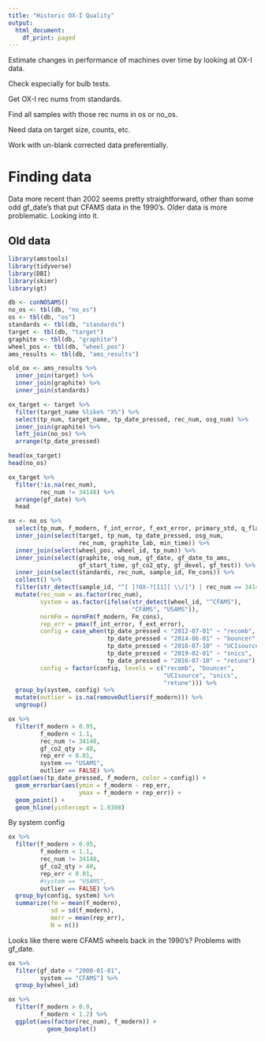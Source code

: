 ```yaml
---
title: "Historic OX-I Quality"
output:
  html_document:
    df_print: paged
---
```


Estimate changes in performance of machines over time by looking at OX-I data.

Check especially for bulb tests.

Get OX-I rec nums from standards.

Find all samples with those rec nums in os or no_os.

Need data on target size, counts, etc.

Work with un-blank corrected data preferentially.

# Finding data

Data more recent than 2002 seems pretty straightforward, other than some odd gf_date's that put CFAMS data in the 1990's. Older data is more problematic. Looking into it.

## Old data



```r
library(amstools)
library(tidyverse)
library(DBI)
library(skimr)
library(gt)
```


```r
db <- conNOSAMS()
no_os <- tbl(db, "no_os")
os <- tbl(db, "os")
standards <- tbl(db, "standards")
target <- tbl(db, "target")
graphite <- tbl(db, "graphite")
wheel_pos <- tbl(db, "wheel_pos")
ams_results <- tbl(db, "ams_results")

old_ox <- ams_results %>% 
  inner_join(target) %>% 
  inner_join(graphite) %>% 
  inner_join(standards)

ox_target <- target %>% 
  filter(target_name %like% "X%") %>% 
  select(tp_num, target_name, tp_date_pressed, rec_num, osg_num) %>% 
  inner_join(graphite) %>% 
  left_join(no_os) %>% 
  arrange(tp_date_pressed)

head(ox_target)
head(no_os)

ox_target %>% 
  filter(!is.na(rec_num),
         rec_num != 34148) %>% 
  arrange(gf_date) %>% 
  head
```


```r
ox <- no_os %>% 
  select(tp_num, f_modern, f_int_error, f_ext_error, primary_std, q_flag) %>% 
  inner_join(select(target, tp_num, tp_date_pressed, osg_num, 
                    rec_num, graphite_lab, min_time)) %>% 
  inner_join(select(wheel_pos, wheel_id, tp_num)) %>% 
  inner_join(select(graphite, osg_num, gf_date, gf_date_to_ams, 
                    gf_start_time, gf_co2_qty, gf_devel, gf_test)) %>% 
  inner_join(select(standards, rec_num, sample_id, Fm_cons)) %>% 
  collect() %>% 
  filter(str_detect(sample_id, "^[ ]?OX-?[I1][ \\/]") | rec_num == 34148) %>% 
  mutate(rec_num = as.factor(rec_num),
         system = as.factor(ifelse(str_detect(wheel_id, "^CFAMS"),
                                   "CFAMS", "USAMS")),
         normFm = normFm(f_modern, Fm_cons),
         rep_err = pmax(f_int_error, f_ext_error),
         config = case_when(tp_date_pressed < "2012-07-01" ~ "recomb",
                            tp_date_pressed < "2014-06-01" ~ "bouncer",
                            tp_date_pressed < "2016-07-10" ~ "UCIsource",
                            tp_date_pressed < "2019-02-01" ~ "snics",
                            tp_date_pressed > "2016-07-10" ~ "retune"),
         config = factor(config, levels = c("recomb", "bouncer", 
                                            "UCIsource", "snics",
                                            "retune"))) %>% 
  group_by(system, config) %>% 
  mutate(outlier = is.na(removeOutliers(f_modern))) %>% 
  ungroup()
```

```r
ox %>% 
  filter(f_modern > 0.95,
         f_modern < 1.1,
         rec_num != 34148,
         gf_co2_qty > 40,
         rep_err < 0.01,
         system == "USAMS",
         outlier == FALSE) %>% 
ggplot(aes(tp_date_pressed, f_modern, color = config)) +
  geom_errorbar(aes(ymin = f_modern - rep_err,
                    ymax = f_modern + rep_err)) +
  geom_point() +
  geom_hline(yintercept = 1.0398)
```

By system config

```r
ox %>% 
  filter(f_modern > 0.95,
         f_modern < 1.1,
         rec_num != 34148,
         gf_co2_qty > 40,
         rep_err < 0.01,
         #system == "USAMS",
         outlier == FALSE) %>% 
  group_by(config, system) %>% 
  summarize(fm = mean(f_modern),
            sd = sd(f_modern),
            merr = mean(rep_err),
            N = n())
```

Looks like there were CFAMS wheels back in the 1990's? Problems with gf_date.
```r
ox %>% 
  filter(gf_date < "2000-01-01",
         system == "CFAMS") %>% 
  group_by(wheel_id)
```

```r
ox %>% 
  filter(f_modern > 0.9,
         f_modern < 1.2) %>% 
  ggplot(aes(factor(rec_num), f_modern)) +
           geom_boxplot()
```


